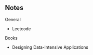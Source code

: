
## Notes

General
- <Link to="/notes/leetcode">Leetcode</Link>

Books
- <Link to="/notes/ddia">Designing Data-Intensive Applications</Link>
